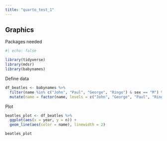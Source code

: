 ```yaml
---
title: "quarto_test_1"
---
```


## Graphics

Packages needed

```r
#| echo: false

library(tidyverse)
library(mdsr)
library(babynames)

```

Define data

```r
df_beatles <- babynames %>%
  filter(name %in% c("John", "Paul", "George", "Ringo") & sex == "M") %>%
  mutate(name = factor(name, levels = c("John", "George", "Paul", "Ringo")))


```

Plot

```r

beatles_plot <- df_beatles %>% 
  ggplot(aes(x = year, y = n)) +
  geom_line(aes(color = name), linewidth = 2)

beatles_plot
```
